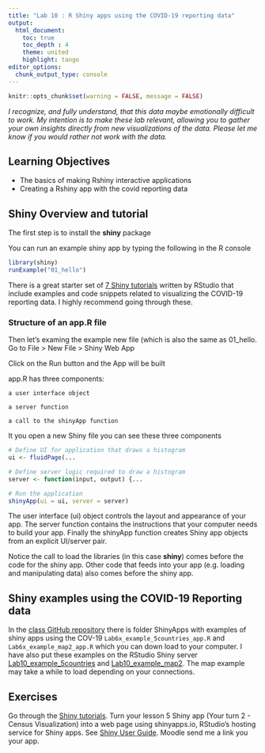 ```yaml
---
title: "Lab 10 : R Shiny apps using the COVID-19 reporting data"
output:
  html_document:
    toc: true
    toc_depth : 4
    theme: united
    highlight: tango
editor_options: 
  chunk_output_type: console
---
```


```r
knitr::opts_chunk$set(warning = FALSE, message = FALSE) 
```

*I recognize, and fully understand, that this data maybe emotionally difficult to work. My intention is to make these lab relevant, allowing you to gather your own insights directly from new visualizations of the data. Please let me know if you would rather not work with the data.*

## Learning Objectives

* The basics of making Rshiny interactive applications
* Creating a Rshiny app with the covid reporting data

## Shiny Overview and tutorial

The first step is to install the __shiny__ package

You can run an example shiny app by typing the following in the R console

```r
library(shiny)
runExample("01_hello")
```

There is a great starter set of [7 Shiny tutorials](https://shiny.rstudio.com/tutorial/written-tutorial/lesson1/) written by RStudio that include examples and code snippets related to visualizing the COVID-19 reporting data. I highly recommend going through these.

### Structure of an app.R file

Then let's examing the example new file (which is also the same as 01_hello. Go to File > New File > Shiny Web App

Click on the Run button and the App will be built

app.R has three components:

    a user interface object

    a server function

    a call to the shinyApp function

It you open a new Shiny file you can see these three components

```r
# Define UI for application that draws a histogram
ui <- fluidPage(...

# Define server logic required to draw a histogram
server <- function(input, output) {...

# Run the application 
shinyApp(ui = ui, server = server)
```

The user interface (ui) object controls the layout and appearance of your app. The server function contains the instructions that your computer needs to build your app. Finally the shinyApp function creates Shiny app objects from an explicit UI/server pair.

Notice the call to load the libraries (in this case __shiny__) comes before the code for the shiny app. Other code that feeds into your app (e.g. loading and manipulating data) also comes before the shiny app.

## Shiny examples using the COVID-19 Reporting data

In the [class GitHub repository](https://github.com/jeffreyblanchard/HumGen2022R) there is folder ShinyApps with examples of shiny apps using the COV-19 `Lab6x_example_5countries_app.R` and `Lab6x_example_map2_app.R` which you can down load to your computer. I have also put these examples on the RStudio Shiny server [Lab10_example_5countries](https://jeffreyblanchard.shinyapps.io/example5countries/) and [Lab10_example_map2](http://jeffreyblanchard.shinyapps.io/ExampleMap). The map example may take a while to load depending on your connections.

## Exercises

Go through the [Shiny tutorials](https://shiny.rstudio.com/tutorial/written-tutorial/lesson1/). Turn your lesson 5 Shiny app (Your turn 2 - Census Visualization) into a web page using shinyapps.io, RStudio’s hosting service for Shiny apps.  See [Shiny User Guide](https://docs.posit.co/shinyapps.io/getting-started.html#working-with-shiny-for-rI). Moodle send me a link you your app.  

